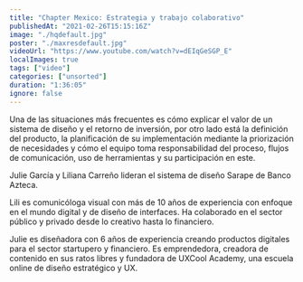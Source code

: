 ```yaml
---
title: "Chapter Mexico: Estrategia y trabajo colaborativo"
publishedAt: "2021-02-26T15:15:16Z"
image: "./hqdefault.jpg"
poster: "./maxresdefault.jpg"
videoUrl: "https://www.youtube.com/watch?v=dEIqGeSGP_E"
localImages: true
tags: ["video"]
categories: ["unsorted"]
duration: "1:36:05"
ignore: false
---
```

Una de las situaciones más frecuentes es cómo explicar el valor de un sistema de diseño y el retorno de inversión, por otro lado está la definición del producto, la planificación de su implementación mediante la priorización de necesidades y cómo el equipo toma responsabilidad del proceso, flujos de comunicación, uso de herramientas y su participación en este.

Julie García y Liliana Carreño lideran el sistema de diseño Sarape de Banco Azteca.

Lili es comunicóloga visual con más de 10 años de experiencia con enfoque en el mundo digital y de diseño de interfaces. Ha colaborado en el sector público y privado desde lo creativo hasta lo financiero.

Julie es diseñadora con 6 años de experiencia creando productos digitales para el sector startupero y financiero. Es emprendedora, creadora de contenido en sus ratos libres y fundadora de UXCool Academy, una escuela online de diseño estratégico y UX.
